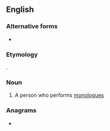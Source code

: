 ==English==
{{wikipedia}}

===Alternative forms===
* {{l|en|monologuist}}

===Etymology===
{{suffix|en|monolog|ist}}.

===Noun===
{{en-noun}}

# A person who performs [[monologue]]s

===Anagrams===
* {{anagrams|en|a=gilmnooost|nomologist|ontologism}}